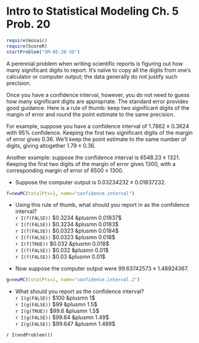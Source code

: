 Intro to Statistical Modeling Ch. 5 Prob. 20
========================================================
```r
require(mosaic)
require(ScoreR)
startProblem("SM-05-20-SD")
```

A perennial problem when writing scientific reports is figuring out
how many significant digits to report.  It's naïve to 
copy all the digits from one's calculator or computer
output; the data generally do not justify such
precision. 

Once you have a confidence interval, however, you do not need to guess
how many significant digits are appropriate.  The standard error
provides good guidance.  Here is a rule of thumb: keep two significant
digits of the margin of error and round the point estimate to the same
precision.  

For example, suppose you have a confidence interval of $1.7862 \pm
0.3624$ with 95% confidence.  Keeping the first two significant
digits of the margin of error gives $0.36$.  We'll keep the point
estimate to the same number of digits, giving altogether $1.79 \pm
0.36$.

Another example: suppose the confidence interval is $6548.23 \pm
1321$.  Keeping the first two digits of the margin of error gives
$1300$, with a corresponding margin of error of $6500 \pm 1300$.

* Suppose the computer output is $0.03234232 \pm 0.01837232$.

```r
f=newMC(totalPts=1, name="confidence.interval")
```
  * Using this rule of thumb, what should you report in as the
confidence interval?      
  `r I(f(FALSE))` $0.3234 &plusmn 0.01837$     
  `r I(f(FALSE))` $0.3234 &plusmn 0.0183$     
  `r I(f(FALSE))` $0.0323 &plusmn 0.0184$    
  `r I(f(FALSE))` $0.0323 &plusmn 0.018$     
  `r I(f(TRUE))` $0.032 &plusmn 0.018$     
  `r I(f(FALSE))` $0.032 &plusmn 0.01$     
  `r I(f(FALSE))` $0.03 &plusmn 0.01$     


* Now suppose the computer output were $99.63742573 \pm 1.48924367$.

```r
g=newMC(totalPts=1, name="confidence.interval.2")
```
  * What should you report as the confidence interval?     
  `r I(g(FALSE))` $100 &plusmn 1$     
  `r I(g(FALSE))` $99 &plusmn 1.5$     
  `r I(g(TRUE))` $99.6 &plusmn 1.5$     
  `r I(g(FALSE))` $99.64 &plusmn 1.49$     
  `r I(g(FALSE))` $99.647 &plusmn 1.489$

`r I(endProblem())`
